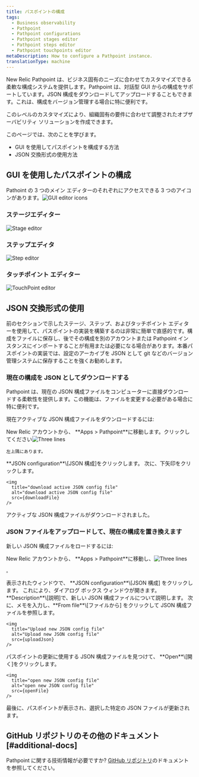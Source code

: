 ```yaml
---
title: パスポイントの構成
tags:
  - Business observability
  - Pathpoint
  - Pathpoint configurations
  - Pathpoint stages editor
  - Pathpoint steps editor
  - Pathpoint touchpoints editor
metaDescription: How to configure a Pathpoint instance.
translationType: machine
---
```











New Relic Pathpoint は、ビジネス固有のニーズに合わせてカスタマイズできる柔軟な構成システムを提供します。Pathpoint は、対話型 GUI からの構成をサポートしています。JSON 構成をダウンロードしてアップロードすることもできます。これは、構成をバージョン管理する場合に特に便利です。

このレベルのカスタマイズにより、組織固有の要件に合わせて調整されたオブザーバビリティ ソリューションを作成できます。

このページでは、次のことを学びます。

* GUI を使用してパスポイントを構成する方法
* JSON 交換形式の使用方法

## GUI を使用したパスポイントの構成

Pathoint の 3 つのメイン エディターのそれぞれにアクセスできる 3 つのアイコンがあります。<img title="GUI editor icons" alt="GUI editor icons" src={guiEditorIcons}/>

### ステージエディター

<img
  title="Stage editor"
  alt="Stage editor"
  src={stageEditor}
/>

### ステップエディタ

<img
  title="Step editor"
  alt="Step editor"
  src={stepEditor}
/>

### タッチポイント エディター

<img
  title="TouchPoint editor"
  alt="TouchPoint editor"
  src={touchpointEditor}
/>

## JSON 交換形式の使用

前のセクションで示したステージ、ステップ、およびタッチポイント エディターを使用して、パスポイントの実装を構築するのは非常に簡単で直感的です。構成をファイルに保存し、後でその構成を別のアカウントまたは Pathpoint インスタンスにインポートすることが有用または必要になる場合があります。本番パスポイントの実装では、設定のアーカイブを JSON として git などのバージョン管理システムに保存することを強くお勧めします。

### 現在の構成を JSON としてダウンロードする

Pathpoint は、現在の JSON 構成ファイルをコンピューターに直接ダウンロードする柔軟性を提供します。この機能は、ファイルを変更する必要がある場合に特に便利です。

現在アクティブな JSON 構成ファイルをダウンロードするには:

<Steps>
  <Step>
    New Relic アカウントから、 **Apps > Pathpoint**に移動します。クリックしてください<img src={threeLines} class="inline" style={{height: "30px", width: "30px"}} alt="Three lines" title="Three lines"/>

    左上隅にあります。
  </Step>

  <Step>
    **JSON configuration**\[JSON 構成]をクリックします。
  </Step>

  <Step>
    次に、下矢印をクリックします。

    <img
      title="download active JSON config file"
      alt="download active JSON config file"
      src={downloadFile}
    />
  </Step>

  アクティブな JSON 構成ファイルがダウンロードされました。
</Steps>

### JSON ファイルをアップロードして、現在の構成を置き換えます

新しい JSON 構成ファイルをロードするには:

<Steps>
  <Step>
    New Relic アカウントから、 **Apps > Pathpoint**に移動し、<img src={threeLines} class="inline" style={{height: "30px", width: "30px"}} alt="Three lines" title="Three lines"/>

    。
  </Step>

  <Step>
    表示されたウィンドウで、 **JSON configuration**\[JSON 構成] をクリックします。
  </Step>

  <Step>
    これにより、ダイアログ ボックス ウィンドウが開きます。 **Description**\[説明]で、新しい JSON 構成ファイルについて説明します。 次に、メモを入力し、**From file**\[ファイルから] をクリックして JSON 構成ファイルを参照します。

    <img
      title="Upload new JSON config file"
      alt="Upload new JSON config file"
      src={uploadJson}
    />
  </Step>

  <Step>
    パスポイントの更新に使用する JSON 構成ファイルを見つけて、 **Open**\[開く]をクリックします。

    <img
      title="open new JSON config file"
      alt="open new JSON config file"
      src={openFile}
    />
  </Step>

  最後に、パスポイントが表示され、選択した特定の JSON ファイルが更新されます。
</Steps>

## GitHub リポジトリのその他のドキュメント [#additional-docs]

Pathpoint に関する技術情報が必要ですか? [GitHub リポジトリ](https://github.com/newrelic/nr1-pathpoint/tree/main/docs)のドキュメントを参照してください。
